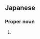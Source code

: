 ==Japanese==
{{ja-kanjitab|妹|尾}}

===Proper noun===
{{ja-pos|せのお|proper}}

# {{surname|lang=ja|sort=せのお}}